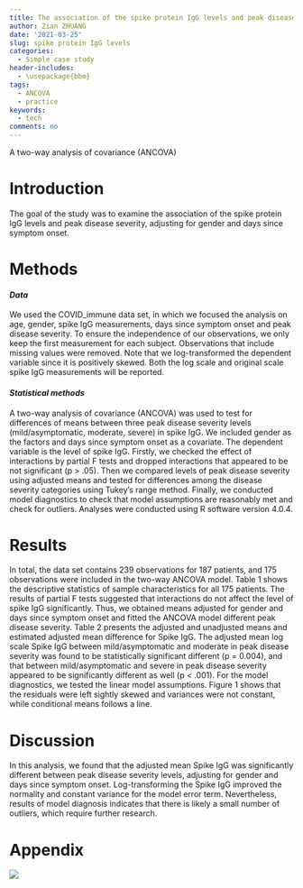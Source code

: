 ```yaml
---
title: The association of the spike protein IgG levels and peak disease severity
author: Zian ZHUANG
date: '2021-03-25'
slug: spike protein IgG levels
categories:
  - Simple case study
header-includes: 
  - \usepackage{bbm}
tags:
  - ANCOVA
  - practice
keywords:
  - tech
comments: no
---
```

A two-way analysis of covariance (ANCOVA)
<!--more-->

# Introduction
The goal of the study was to examine the association of the spike protein IgG levels and peak disease severity, adjusting for gender and days since symptom onset.

# Methods
#### _*Data*_
We used the COVID_immune data set, in which we focused the analysis on age, gender, spike IgG measurements, days since symptom onset and peak disease severity. To ensure the independence of our observations, we only keep the first measurement for each subject. Observations that include missing values were removed. Note that we log-transformed the dependent variable since it is positively skewed. Both the log scale and original scale spike IgG measurements will be reported.

#### _*Statistical methods*_
A two-way analysis of covariance (ANCOVA) was used to test for differences of means between three peak disease severity levels (mild/asymptomatic, moderate, severe) in spike IgG. We included gender as the factors and days since symptom onset as a covariate. The dependent variable is the level of spike IgG. Firstly, we checked the effect of interactions by partial F tests and dropped interactions that appeared to be not significant (p > .05). Then we compared levels of peak disease severity using adjusted means and tested for differences among the disease severity categories using Tukey's range method. Finally, we conducted model diagnostics to check that model assumptions are reasonably met and check for outliers. Analyses were conducted using R software version 4.0.4.

# Results
In total, the data set contains 239 observations for 187 patients, and 175 observations were included in the two-way ANCOVA model. Table 1 shows the descriptive statistics of sample characteristics for all 175 patients. The results of partial F tests suggested that interactions do not affect the level of spike IgG significantly. Thus, we obtained means adjusted for gender and days since symptom onset and fitted the ANCOVA model different peak disease severity. Table 2 presents the adjusted and unadjusted means and estimated adjusted mean difference for Spike IgG. The adjusted mean log scale Spike IgG between mild/asymptomatic and moderate in peak disease severity was found to be statistically significant different (p = 0.004), and that between mild/asymptomatic and severe in peak disease severity appeared to be significantly different as well (p < .001). For the model diagnostics, we tested the linear model assumptions. Figure 1 shows that the residuals were left sightly skewed and variances were not constant, while conditional means follows a line.

# Discussion
In this analysis, we found that the adjusted mean Spike IgG was significantly different between peak disease severity levels, adjusting for gender and days since symptom onset. Log-transforming the Spike IgG improved the normality and constant variance for the model error term. Nevertheless, results of model diagnosis indicates that there is likely a small number of outliers, which require further research.

# Appendix

![](/post/2021-03-26-spike-protein-igg-levels/index.en-us_files/f1.png)
